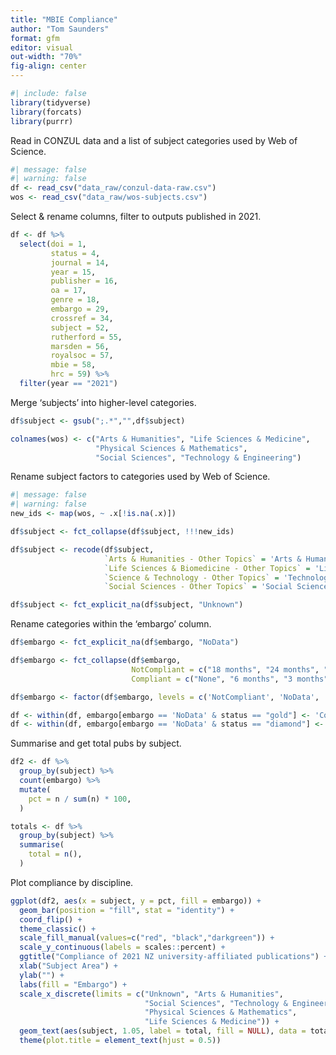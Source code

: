 ```yaml
---
title: "MBIE Compliance"
author: "Tom Saunders"
format: gfm
editor: visual
out-width: "70%"
fig-align: center
---
```


```r
#| include: false
library(tidyverse)
library(forcats)
library(purrr)
```

Read in CONZUL data and a list of subject categories used by Web of Science.

```r
#| message: false
#| warning: false
df <- read_csv("data_raw/conzul-data-raw.csv")
wos <- read_csv("data_raw/wos-subjects.csv")
```

Select & rename columns, filter to outputs published in 2021.

```r
df <- df %>% 
  select(doi = 1, 
         status = 4, 
         journal = 14, 
         year = 15,
         publisher = 16,
         oa = 17,
         genre = 18, 
         embargo = 29, 
         crossref = 34, 
         subject = 52, 
         rutherford = 55,
         marsden = 56,
         royalsoc = 57,
         mbie = 58,
         hrc = 59) %>% 
  filter(year == "2021")
```

Merge 'subjects' into higher-level categories.

```r
df$subject <- gsub(";.*","",df$subject)

colnames(wos) <- c("Arts & Humanities", "Life Sciences & Medicine", 
                   "Physical Sciences & Mathematics", 
                   "Social Sciences", "Technology & Engineering")
```

Rename subject factors to categories used by Web of Science.

```r
#| message: false
#| warning: false
new_ids <- map(wos, ~ .x[!is.na(.x)])

df$subject <- fct_collapse(df$subject, !!!new_ids)

df$subject <- recode(df$subject, 
                     `Arts & Humanities - Other Topics` = 'Arts & Humanities', 
                     `Life Sciences & Biomedicine - Other Topics` = 'Life Sciences & Medicine',
                     `Science & Technology - Other Topics` = 'Technology & Engineering',
                     `Social Sciences - Other Topics` = 'Social Sciences')

df$subject <- fct_explicit_na(df$subject, "Unknown")
```

Rename categories within the 'embargo' column.

```r
df$embargo <- fct_explicit_na(df$embargo, "NoData")

df$embargo <- fct_collapse(df$embargo, 
                           NotCompliant = c("18 months", "24 months", "2y", "36 months"),
                           Compliant = c("None", "6 months", "3 months", "12 months"))

df$embargo <- factor(df$embargo, levels = c('NotCompliant', 'NoData', 'Compliant'))

df <- within(df, embargo[embargo == 'NoData' & status == "gold"] <- 'Compliant')
df <- within(df, embargo[embargo == 'NoData' & status == "diamond"] <- 'Compliant')
```

Summarise and get total pubs by subject.

```r
df2 <- df %>% 
  group_by(subject) %>%
  count(embargo) %>% 
  mutate(
    pct = n / sum(n) * 100,
  )

totals <- df %>% 
  group_by(subject) %>% 
  summarise(
    total = n(),
  )
```

Plot compliance by discipline.

```r
ggplot(df2, aes(x = subject, y = pct, fill = embargo)) +
  geom_bar(position = "fill", stat = "identity") +
  coord_flip() +
  theme_classic() +
  scale_fill_manual(values=c("red", "black","darkgreen")) +
  scale_y_continuous(labels = scales::percent) +
  ggtitle("Compliance of 2021 NZ university-affiliated publications") +
  xlab("Subject Area") +
  ylab("") +
  labs(fill = "Embargo") +
  scale_x_discrete(limits = c("Unknown", "Arts & Humanities",
                              "Social Sciences", "Technology & Engineering",  
                              "Physical Sciences & Mathematics", 
                              "Life Sciences & Medicine")) +
  geom_text(aes(subject, 1.05, label = total, fill = NULL), data = totals) +
  theme(plot.title = element_text(hjust = 0.5))
```
